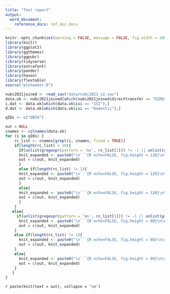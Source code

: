 ---
title: "Test report"
output:
  word_document:
    reference_docx: ref_doc.docx
---

<!-- Setup and library calls -->
```{R setup, include=FALSE}
knitr::opts_chunk$set(warning = FALSE, message = FALSE, fig.width = 180, fig.height = 10)
library(knitr)
library(ggplot2)
library(ggthemes)
library(ggpubr)
library(tidyverse)
library(extrafont)
library(pander)
library(haven)
library(flextable)
source("plotmaker.R")
```
<!-- Reads and formats -->
```{R echo=FALSE}
nubc2021joined <- read_sav("data/nubc2021_v2.sav")
data.ok <- nubc2021joined[which(nubc2021joined$directtransfer == "DIRECT-ENTRY" & nubc2021joined$campusName == "Okanagan"),]
i.dat <- data.ok[which(data.ok$isi == "ISI"),]
d.dat <- data.ok[which(data.ok$isi == "Domestic"),]
```

<!-- ```{R echo = FALSE, fig.height = 80} -->
<!-- main.graph("QN34",data.ok) -->
<!-- ``` -->

```{R qID-chunk, echo=FALSE}
qIDs <- c("QN34")
```

```{R chunk-generator ,echo=FALSE}
out = NULL
cnames <- colnames(data.ok)
for (i in qIDs) {
    rc_list <- cnames[grepl(i, cnames, fixed = TRUE)]
    if(length(rc_list) < 10){
      if(unlist(gregexpr(pattern = 'ms', rc_list[1])) != -1 || unlist(gregexpr(pattern = 'cs', rc_list[1])) != -1){
      knit_expanded <- paste0("\n```{R echo=FALSE, fig.height = 120}\n\n main.graph(\'",i,"\',data.ok)\n\n```")
      out = c(out, knit_expanded)
      }
      else if(length(rc_list) != 1){
      knit_expanded <- paste0("\n```{R echo=FALSE, fig.height = 120}\n\n main.graph(\'",i,"\',d.dat)\nmain.graph(\'",i,"\',i.dat)\n\n```")
      out = c(out, knit_expanded)
      }
      else{
      knit_expanded <- paste0("\n```{R echo=FALSE, fig.height = 120}\n\n main.graph(\'",i,"\',data.ok)\n\n```")
      out = c(out, knit_expanded)
      }
    }
   else{
     if(unlist(gregexpr(pattern = 'ms', rc_list[1])) != -1 || unlist(gregexpr(pattern = 'cs', rc_list[1])) != -1){
      knit_expanded <- paste0("\n```{R echo=FALSE, fig.height = 80}\n\n main.graph(\'",i,"\',data.ok)\n\n```")
      out = c(out, knit_expanded)
    }
    else if(length(rc_list) != 1){
      knit_expanded <- paste0("\n```{R echo=FALSE, fig.height = 80}\n\n main.graph(\'",i,"\',d.dat)\nmain.graph(\'",i,"\',i.dat)\n\n```")
      out = c(out, knit_expanded)
    }
    else{
      knit_expanded <- paste0("\n```{R echo=FALSE, fig.height = 80}\n\n main.graph(\'",i,"\',data.ok)\n\n```")
      out = c(out, knit_expanded)
    }
   }
}
```

`r paste(knit(text = out), collapse = '\n')`



